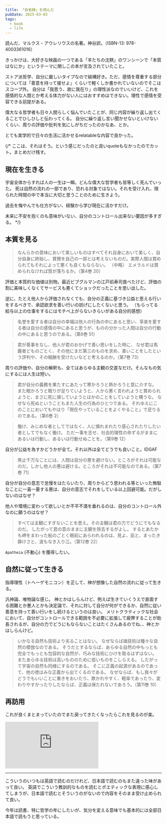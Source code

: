 ```yaml
---
title: 「自省録」を読んだ
pubDate: 2025-03-03
tags:
  - book
  - life
---
```


読んだ、マルクス・アウレリウスの名著。神谷訳。（ISBN-13: 978-4003361016）

きっかけは、大好きな映画の一つである「羊たちの沈黙」のワンシーンで「本質はなにか」というテーマに関しこの本が言及されていたこと。

ストア派哲学、自分に厳しいタイプなので結構好き。ただ、感情を尊重する部分については「善意を持って接せよ」くらいで軽くしか書かれていないのでそこはスコープ外。
自分は「我思う、故に我在り」の理性派なのでいいけど、これを感情的な人間とか考える体力がない人にはおすすめはできない。理性で感情を受容できる前提がある。

偉大なる哲学者も日々人間らしく悩んでいたことが、同じ内容が繰り返し出てくることでひしひしと伝わってくる。
自分に繰り返し言い聞かせないといけないくらい、周りの評価や批判を気にしがちだったのかなあ、とか。

とても実学的で日々の生活に活かせるrelatableな内容で良かった。


{/*
ここは、それはそう。という感じだったのと良いquoteもなかったのでカット。まとめだけ残す。

## 現在を生きる

宇宙全体からすれば人の一生は一瞬。どんな偉大な哲学者も皆等しく死んでいった。
死は自然の流れの一部であり、恐れる対象ではない。それを受け入れ、限られた時間の中で本当に大切と思うことのために生きよう。

過去を悔やんでも仕方がない、経験から学び現在に活かすだけ。

未来に不安を抱くのも意味がいない、自分のコントロール出来ない要因が多すぎる。
*/}

## 本質を見る

> なんらかの意味において美しいものはすべてそれ自身において美しく、自分自身に終始し、賞賛を自己の一部とは考えないものだ。実際人間は賞められてもそれによって悪くも良くもならない。
> （中略）
> エメラルドは賞められなければ質が落ちるか。（第4巻 20）

評価と本質的な価値は別物。最近ビブグルマンの江戸前寿司食べたけど、評価の割に美味しくなくてサービスも悪くてショックだったことを思い出した。

逆に、たとえ他人から評価されなくても、自分の正義に基づき公益と思える行いをするべきで、承認欲求を善い行いの妨げにしたくないと思う。
（もらってる給与以上の仕事をするにはモチベ上がらないきらいがある自分的感想）



> 名誉を愛する者は自分の幸福は他人の行為の中にあると思い、享楽を愛する者は自分の感情の中にあると思うが、ものの分かった人間は自分の行動の中にあると思うのである。（第6巻 51）


> 君が善事をなし、他人が君のおかげで善い思いをした時に、
> なぜ君は馬鹿者どものごとく、その他にまだ第三のものを求め、善いことをしたという評判や、その報酬を受けたいなどと考えるのか。（第7巻 73）

周りの評価や、自分の解釈も、全てはあらゆる主観の交差なだけ。そんなもの気にするには人生は短い。



> 君が自分の義務を果たすにあたって寒かろうと熱かろうと意に介すな。
> また眠かろうと眠りが足りていようと、人から悪く言われようと賞められようと、まさに死に瀕していようとほかのことをしていようと構うな。
> なぜなら死ぬということもまた人生の行為のひとつである。
> それゆえにこのことにおいてもやはり「現在やっていることをよくやること」で足りるのである。（第6巻 2）


> 働け、みじめな者としてではなく、人に憐れまれたり感心されたりしたい者としてでもなく働け。
> ただ一事を志せ、社会的理性の命ずるがままにあるいは行動し、あるいは行動せぬことを。（第9巻 12）


自分が公益を為すかどうかが全て。それ以外は全てどうでも良いこと。IDGAF



> 笑止千万なことには、人間は自分の悪を避けない。ところがそれは可能なのだ。しかし他人の悪は避ける。ところがそれは不可能なのである。（第7巻 71）

自分が自分の意志で怠慢をはたらいたり、周りからどう思われる等といった無駄なことに一喜一憂する悪は、自分の意志でそれをしている以上回避可能。だがしないのはなぜ？

他人や環境に変わって欲しいとか不平不満を垂れるのは、自分のコントロール外なのに願うのはなぜ？



> すべては主観にすぎないことを思え。その主観は君の力でどうにでもなるのだ。
> したがって君の意のままに主観を除去するがよし。
> するとあたかも岬をまわった船のごとく眼前にあらわれるのは、見よ、凪と、まったき静けさと、波もなき入り江。（第12巻 22）

`Apatheia` (不動心) を獲得したい。






## 自然に従って生きる

指導理性（トヘーゲモニコン）を正して、神が想像した自然の流れに従って生きる。

汎神論、唯物論な感じ。
神とかはしらんけど、例えば生きていくうえで直面する困難とか悪人とかも決定論で、それに対して自分が何ができるか、自然に従い善意を持って善い行いをし続けるというのは良い。
メリトクラティックな社会において、自分がコントロールできる範囲を不必要に拡張して疲弊することが助長されるが、自分の力でどうにもならないことはたくさんあるのでね、、神とかはしらんけど。

> いかなる自然も技術より劣ることはない。
> なぜならば諸技術は種々な自然の模倣なのである。
> そうだとするならば、あらゆる自然の中もっとも完全でもっとも包容的な自然が、巧みな技術にひけを取るはずはない。
> またあらゆる技術は高いもののために低いものをこしらえる。
> したがって宇宙の自然も同様にするのである。
> そこに正義の起源があるのであって、他の徳はみな正義から出てくるのである。
> なぜならば、もし我々がどうでもいいことに重きをおいたり、欺かれやすく、軽率であったり、変わりやすかったりしたならば、正義は保たれないであろう。（第11巻 10）



## 再訪用

これが良くまとまっていたのでまた戻ってきたくなったらこれを見るのが楽。

<iframe
  className="aspect-video w-full"
  src="https://www.youtube-nocookie.com/embed/Hu0xDtK3g3Q?si=lRNlWLXXx3XD7Rrb"
  title="YouTube video player"
  frameborder="0"
  allow="accelerometer; autoplay; clipboard-write; encrypted-media; gyroscope; picture-in-picture; web-share"
  referrerpolicy="strict-origin-when-cross-origin"
  allowfullscreen>
</iframe>

---

こういうのいつもは英語で読むのだけれど、日本語で読むのもまた違った味があって良い。
英語でこういう教訓的なものを読むとポエティックな表現に感心してしまうが、日本語で読むとそういうのがないので内容をそのまま受け止められて良い。

今年は読書、特に哲学の年にしたいが、気分を変える意味でも基本的には全部日本語で読もうと思っている。

